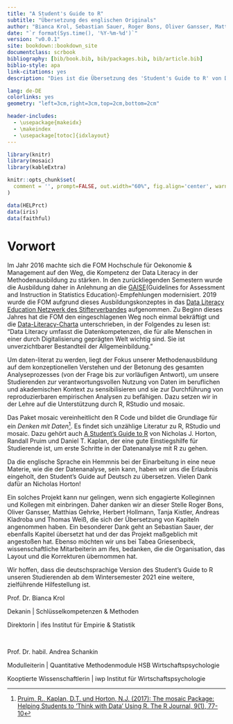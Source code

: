 ```yaml
--- 
title: "A Student's Guide to R"
subtitle: "Übersetzung des englischen Originals"
author: "Bianca Krol, Sebastian Sauer, Roger Bons, Oliver Gansser, Matthias Gehrke, Herbert Hollmann, Tanja Kistler, Andreas Kladroba und Thomas Weiß"
date: "`r format(Sys.time(), '%Y-%m-%d')`"
version: "v0.0.1"
site: bookdown::bookdown_site
documentclass: scrbook
bibliography: [bib/book.bib, bib/packages.bib, bib/article.bib]
biblio-style: apa
link-citations: yes
description: "Dies ist die Übersetzung des 'Student's Guide to R' von Daniel T. Kaplan, Nicholas J. Horton und Randall Pruim aus dem Project Mosaic."

lang: de-DE
colorlinks: yes
geometry: "left=3cm,right=3cm,top=2cm,bottom=2cm"

header-includes:
  - \usepackage{makeidx}
  - \makeindex
  - \usepackage[totoc]{idxlayout}
---
```


```r
library(knitr)
library(mosaic)
library(kableExtra)
```

```r
knitr::opts_chunk$set(
  comment = '', prompt=FALSE, out.width="60%", fig.align='center', warning=FALSE, message=FALSE, tidy = 'styler', collapse=TRUE
)
```

```r
data(HELPrct)
data(iris)
data(faithful)
```


# Vorwort {-}

Im Jahr 2016 machte sich die FOM Hochschule für Oekonomie & Management auf den Weg, die Kompetenz der Data Literacy in der Methodenausbildung zu stärken. In den zurückliegenden Semestern wurde die Ausbildung daher in Anlehnung an die [GAISE](https://www.amstat.org/asa/files/pdfs/GAISE/GaiseCollege_Full.pdf)(Guidelines for Assessment and Instruction in Statistics Education)-Empfehlungen modernisiert. 2019 wurde die FOM aufgrund dieses Ausbildungskonzeptes in das [Data Literacy Education Netzwerk des Stifterverbandes](https://www.stifterverband.org/data-literacy-education) aufgenommen. Zu Beginn dieses Jahres hat die FOM den eingeschlagenen Weg noch einmal bekräftigt und die [Data-Literacy-Charta](https://www.stifterverband.org/charta-data-literacy) unterschrieben, in der Folgendes zu lesen ist: "Data Literacy umfasst die Datenkompetenzen, die für alle Menschen in einer durch Digitalisierung geprägten Welt wichtig sind. Sie ist unverzichtbarer Bestandteil der Allgemeinbildung." 

Um daten-literat zu werden, liegt der Fokus unserer Methodenausbildung auf dem konzeptionellen Verstehen und der Betonung des gesamten Analyseprozesses (von der Frage bis zur vorläufigen Antwort), um unsere Studierenden zur verantwortungsvollen Nutzung von Daten im beruflichen und akademischen Kontext zu sensibilisieren und sie zur Durchführung von reproduzierbaren empirischen Analysen zu befähigen. Dazu setzen wir in der Lehre auf die Unterstützung durch R, RStudio und mosaic.

Das Paket mosaic vereinheitlicht den R Code und bildet die Grundlage für ein *Denken mit Daten*^[[Pruim, R., Kaplan, D.T. und Horton, N.J. (2017): The mosaic Package: Helping Students to ‘Think with Data’ Using R. The R Journal, 9(1), 77-10](https://journal.r-project.org/archive/2017/RJ-2017-024/index.html)]. Es findet sich unzählige Literatur zu R, RStudio und mosaic. Dazu gehört auch [A Student's Guide to R](https://github.com/ProjectMOSAIC/LittleBooks/raw/master/StudentGuide/MOSAIC-StudentGuide.pdf) von Nicholas J. Horton, Randall Pruim und Daniel T. Kaplan, der eine gute Einstiegshilfe für Studierende ist, um erste Schritte in der Datenanalyse mit R zu gehen.

Da die englische Sprache ein Hemmnis bei der Einarbeitung in eine neue Materie, wie die der Datenanalyse, sein kann, haben wir uns die Erlaubnis eingeholt, den Student's Guide auf Deutsch zu übersetzen. Vielen Dank dafür an Nicholas Horton!

Ein solches Projekt kann nur gelingen, wenn sich engagierte Kolleginnen und Kollegen mit einbringen. Daher danken wir an dieser Stelle Roger Bons, Oliver Gansser, Matthias Gehrke, Herbert Hollmann, Tanja Kistler, Andreas Kladroba und Thomas Weiß, die sich der Übersetzung von Kapiteln angenommen haben. Ein besonderer Dank geht an Sebastian Sauer, der ebenfalls Kapitel übersetzt hat und der das Projekt maßgeblich mit angestoßen hat. Ebenso möchten wir uns bei Tabea Griesenbeck, wissenschaftliche Mitarbeiterin am ifes, bedanken, die die Organisation, das Layout und die Korrekturen übernommen hat. 

Wir hoffen, dass die deutschsprachige Version des Student's Guide to R unseren Studierenden ab dem Wintersemester 2021 eine weitere, zielführende Hilfestellung ist. \newline


:::::: {.cols data-latex=""}

::: {.col data-latex="{0.4\textwidth}"}
\small

Prof. Dr. Bianca Krol \newline

Dekanin | \newline Schlüsselkompetenzen & Methoden 

Direktorin | ifes \newline Institut für Empirie & Statistik
:::

::: {.col data-latex="{0.1\textwidth}"}
\ 
<!-- an empty Div (with a white space), serving as
a column separator -->
:::

::: {.col data-latex="{0.5\textwidth}"}
\small
Prof. Dr. habil. Andrea Schankin \newline 

Modulleiterin | Quantitative Methodenmodule HSB Wirtschaftspsychologie 
 
Kooptierte Wissenschaftlerin | iwp Institut für Wirtschaftspsychologie
:::

::::::

```{=latex}
% Trigger ToC creation in LaTeX
{
  \hypersetup{linkcolor=black}
  \tableofcontents
}
```
